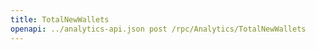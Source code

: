 ---
title: TotalNewWallets
openapi: ../analytics-api.json post /rpc/Analytics/TotalNewWallets
---

